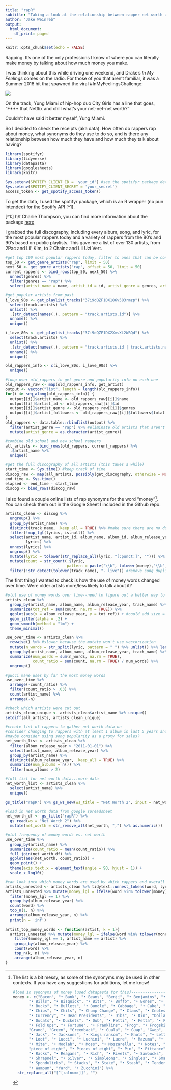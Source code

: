 ```yaml
---
title: "rapR"
subtitle: "Taking a look at the relationship between rapper net worth and money lyrics"
author: "Jake Weinreb"
output: 
  html_document:
    df_print: paged
---
```


```r
knitr::opts_chunk$set(echo = FALSE)
```

Rapping.  It's one of the only professions I know of where you can literally make money by talking about how much money you make.  

I was thinking about this while driving one weekend, and Drake's *In My Feelings* comes on the radio.  For those of you that aren't familiar, it was a Summer 2018 hit that spawned the viral #InMyFeelingsChallenge:

![](https://www.youtube.com/watch?v=DRS_PpOrUZ4)

On the track, Yung Miami of hip-hop duo City Girls has a line that goes, "F*** that Netflix and chill what's your net-net-net worth?"

Couldn't have said it better myself, Yung Miami.

So I decided to check the receipts (aka data).  How often do rappers rap about money, what synonyms do they use to do so, and is there any relationship between how much they have and how much they talk about having?

```r
library(spotifyr)
library(tidyverse)
library(datapasta)
library(googlesheets)
library(knitr)
```

```r
Sys.setenv(SPOTIFY_CLIENT_ID = 'your_id') #see the spotifyr package details for setup instructions
Sys.setenv(SPOTIFY_CLIENT_SECRET = 'your_secret')
access_token <- get_spotify_access_token()
```

To get the data, I used the spotifyr package, which is an R wrapper (no pun intended) for the Spotify API [^1].

[^1:] h/t Charlie Thompson, you can find more information about the package [here](https://www.rcharlie.com/spotifyr/index.html)

I grabbed the full discography, including every album, song, and lyric, for the most popular rappers today and a variety of rappers from the 80's and 90's based on public playlists.  This gave me a list of over 130 artists, from 2Pac and Lil' Kim, to 2 Chainz and Lil Uzi Vert.

```r
#get top 100 most popular rappers today, filter to ones that can be considered pure rap
top_50 <- get_genre_artists("rap", limit = 50) 
next_50 <- get_genre_artists("rap", offset = 50, limit = 50)
current_rappers <- bind_rows(top_50, next_50) %>%
  unnest(genres) %>%
  filter(genres == "rap") %>% 
  select(artist_name = name, artist_id = id, artist_genre = genres, artist_followers = followers.total)
```

```r
#get popular artists from past
i_love_90s <- get_playlist_tracks("37i9dQZF1DX186v583rmzp") %>%
  select(track.artists) %>% 
  unlist() %>% 
  .[str_detect(names(.), pattern = "track.artists.id")] %>% 
  unname() %>% 
  unique()

i_love_80s <- get_playlist_tracks("37i9dQZF1DX2XmsXL2WBQd") %>%
  select(track.artists) %>% 
  unlist() %>% 
  .[str_detect(names(.), pattern = "track.artists.id | track.artists.name")] %>% 
  unname() %>% 
  unique()

old_rappers_info <- c(i_love_80s, i_love_90s) %>%
  unique()
```

```r
#loop over old_rappers to get genre and popularity info on each one
old_rappers_raw <- map(old_rappers_info, get_artist)
output <- vector("list", length = length(old_rappers_info))
for(i in seq_along(old_rappers_info)) {
  output[[i]]$artist_name <- old_rappers_raw[[i]]$name
  output[[i]]$artist_id <- old_rappers_raw[[i]]$id
  output[[i]]$artist_genre <- old_rappers_raw[[i]]$genres
  output[[i]]$artist_followers <- old_rappers_raw[[i]]$followers$total
}
old_rappers <- data.table::rbindlist(output) %>% 
  filter(artist_genre == 'rap') %>% #eliminate old artists that aren't pure "rap"
  mutate(artist_genre = as.character(artist_genre))
```

```r
#combine old school and new school rappers
all_artists <- bind_rows(old_rappers, current_rappers) %>%
  .$artist_name %>%
  unique()
```

```r
#get the full discography of all artists (this takes a while)
start_time <- Sys.time() #keep track of time
discog_raw <- map(all_artists, possibly(get_discography, otherwise = NULL))
end_time <- Sys.time()
elapsed <- end_time - start_time
discog <- bind_rows(discog_raw)
```

I also found a couple online lists of rap synonyms for the word "money"[^2].  You can check them out in the Google Sheet I included in the Github repo.

[^2]: The list is a bit messy, as some of the synonyms may be used in other contexts.  If you have any suggestions for additions, let me know!
```r
#load in synonyms of money (used datapasta for this)------------------------------
money <- c("Bacon", "• Bank", "• Beans", "Benji", "• Benjamins", "• Biscuits", "• Big Ones", "Billionaire", 
           "• Bills", "• Bisquick", "• Bits", "• Boffo", "• Bones", "• Boodle", "• Bread", "• Brisket", "• Broccoli", 
           "• Bucks", "• Bullets", "• Bundle", "• Cabbage", "• Cake", "• Capital", "• Cash", "• Cheddar", "• Cheese", 
           "• Chips", "• Chits", "• Chump Change", "• Clams", "• Cnotes", "• Coin", "• Collard Greens", "• Cream", 
           "• Currency", "• Dead Presidents", "• Dibs", "• Din", "Dollar", "• Doubloons", "• Dough", "• Drafts", 
           "• Ducats", "• Duckets", "• Dub", "• Fetti", "• Fetta", "• Finances", "• Fins", "• Fish Sticks", 
           "• Fold Ups", "• Fortune", "• Franklins", "Frog", "• Frogskins", "• Funds", "• Gs", "• Gelt", "• Gold", 
           "Grand", "Green", "Greenback", "• Guala", "• Guap", "Gwop", "• Gwap", "• Guineas", "• Hundies", "Hunnit", 
           "• Jack", "• Jacksons", "• Kings ransom", "• Knots", "• Lettuce", "• Lincolns", "• Long green", "• Loonies", 
           "• Loot", "• Lucci", "• Luchini", "• Lucre", "• Mazuma", "• Means", "Millie", "Millionaire", "• Mint", 
           "• Mite", "• Moolah", "• Moss", "• Mozzarella", "• Notes", "• Paper", "• Payola", "• Pelf", "peso", 
           "piece of eight", "• Pieces of eight", "• Pin", "• Pittance", "• Plaster", "• Ps", "• Quiche", "• Quid", 
           "• Racks", "• Reagans", "• Rich", "• Rivets", "• Sawbucks", "• Scratch", "• Scrilla", "• Scrip", "• Shekels", 
           "• Shrapnel", "• Silver", "• Simoleons", "• Singles", "• Smack", "• Sodium", "• Specie", "• Spinach", 
           "• Spondulicks", "• Stacks", "• Stake", "• Stash", "• Tender", "• Treasure", "• VBucks", "• Wad", 
           "• Wampum", "Yard", "• Zucchini") %>%
  str_replace_all("[^[:alnum:]]", "")
```

```r
artists_clean <- discog %>%
  ungroup() %>%
  group_by(artist_name) %>%
  distinct(track_name, .keep_all = TRUE) %>% #make sure there are no duplicate track names within each artist
  filter(!map_lgl(lyrics, is.null)) %>%
  select(artist_name, artist_id, album_name, album_id, album_release_year, duration_ms, track_name, track_uri, 
         lyrics) %>%
  unnest(lyrics) %>%
  ungroup() %>%
  mutate(lyric = tolower(str_replace_all(lyric, "[:punct:]", ""))) %>% #clean capitalization, punctuation
  mutate(count = str_count(.$lyric, 
                           pattern = paste("\\b", tolower(money),"\\b", sep="", collapse = "|"))) %>% #add counts of money words
  filter(!str_detect(tolower(track_name), "- live")) #remove song duplicates from live albums
```

The first thing I wanted to check is how the use of money words changed over time.  Were older artists more/less likely to talk about it?



```r
#plot use of money words over time--need to figure out a better way to do this
artists_clean %>% 
  group_by(artist_name, album_name, album_release_year, track_name) %>%
  summarize(tot_ref = sum(count, na.rm = TRUE)) %>%
  ggplot(aes(x = album_release_year, y = tot_ref)) + #could add size = popularity
  geom_jitter(alpha = .2) +
  geom_smooth(method = "lm") +
  theme_minimal()

use_over_time <- artists_clean %>% 
  rowwise() %>% #slower because the mutate won't use vectorization
  mutate(n_words = str_split(lyric, pattern = " ") %>% unlist() %>% length()) %>% 
  group_by(artist_name, album_name, album_release_year, track_name) %>% 
  summarize(num_words = sum(n_words, na.rm = TRUE),
            count_ratio = sum(count, na.rm = TRUE) / num_words) %>% 
  ungroup()
```

```r
#gucci mane uses by far the most money words
use_over_time %>% 
  arrange(-count_ratio) %>% 
  filter(count_ratio > .03) %>% 
  count(artist_name) %>% 
  arrange(-n)
```

```r
#check which artists were cut out
artists_clean_unique <- artists_clean$artist_name %>% unique()
setdiff(all_artists, artists_clean_unique)
```

```r
#create list of rappers to gather net worth data on
#consider changing to rappers with at least 1 album in last 5 years and no albums before 2000
#maybe consider using song popularity as a proxy for sales?
net_worth_list <- artists_clean %>% 
  filter(album_release_year > "2011-01-01") %>%
  select(artist_name, album_release_year) %>% 
  group_by(artist_name) %>% 
  distinct(album_release_year, .keep_all = TRUE) %>% 
  summarize(num_albums = n()) %>% 
  filter(num_albums > 2)
```

```r
#full list for net worth data...more data
net_worth_list <- artists_clean %>% 
  select(artist_name) %>% 
  unique()
```

```r
gs_title("rapR") %>% gs_ws_new(ws_title = "Net Worth 2", input = net_worth_list) #have to log in if not already
```

```r
#load in net worth data from google spreadsheet
net_worth_df <- gs_title("rapR") %>% 
  gs_read(ws = "Net Worth 2") %>% 
  mutate(net_worth = str_remove_all(net_worth, ",") %>% as.numeric())
```

```r
#plot frequency of money words vs. net worth
use_over_time %>% 
  group_by(artist_name) %>% 
  summarize(count_ratio = mean(count_ratio)) %>% 
  full_join(net_worth_df) %>% 
  ggplot(aes(net_worth, count_ratio)) + 
  geom_point() + 
  theme(axis.text.x = element_text(angle = 90, hjust = 1)) +
  scale_x_log10()
```

```r
#can look into which money words are used by which rappers and overall
artists_unnested <- artists_clean %>% tidytext::unnest_tokens(word, lyric)
artists_unnested %>% mutate(money_lgl = ifelse(word %in% tolower(money), 1, 0)) %>% 
  filter(money_lgl == 1) %>% 
  group_by(album_release_year) %>% 
  count(word) %>% 
  top_n(1, n) %>% 
  arrange(album_release_year, n) %>% 
  print(n = 'inf')
  
artist_top_money_words <- function(artist, k = 1){
  artists_unnested %>% mutate(money_lgl = ifelse(word %in% tolower(money), 1, 0)) %>% 
    filter(money_lgl == 1, artist_name == artist) %>% 
    group_by(album_release_year) %>% 
    count(word) %>% 
    top_n(k, n) %>% 
    arrange(album_release_year, n)
}
```

